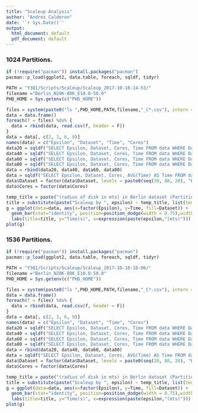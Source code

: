 ```yaml
---
title: "Scaleup Analysis"
author: "Andres Calderon"
date: '`r Sys.Date()`'
output:
  html_document: default
  pdf_document: default
---
```


<!---  --->

### 1024 Partitions.

```r
if (!require("pacman")) install.packages("pacman")
pacman::p_load(ggplot2, data.table, foreach, sqldf, tidyr)

PATH = "Y3Q1/Scripts/Scaleup/Scaleup_2017-10-18-14-53/"
filename ="Berlin_N20K-80K_E10.0-50.0"
PHD_HOME = Sys.getenv(c("PHD_HOME"))

files = system(paste0("ls ",PHD_HOME,PATH,filename,"_C*.csv"), intern = T)
data = data.frame()
foreach(f = files) %do% {
  data = rbind(data, read.csv(f, header = F))
}
data = data[, c(2, 3, 6, 9)]
names(data) = c("Epsilon", "Dataset", "Time", "Cores")
data20 = sqldf("SELECT Epsilon, Dataset, Cores, Time FROM data WHERE Dataset LIKE '20K'")
data40 = sqldf("SELECT Epsilon, Dataset, Cores, Time FROM data WHERE Dataset LIKE '40K'")
data60 = sqldf("SELECT Epsilon, Dataset, Cores, Time FROM data WHERE Dataset LIKE '60K'")
data80 = sqldf("SELECT Epsilon, Dataset, Cores, Time FROM data WHERE Dataset LIKE '80K'")
data = rbind(data20, data40, data60, data80)
data = sqldf("SELECT Epsilon, Dataset, Cores, AVG(Time) AS Time FROM data GROUP BY 1, 2, 3")
data$Dataset = factor(data$Dataset, levels = paste0(seq(20, 80, 20), "K"))
data$Cores = factor(data$Cores)
```

```r
temp_title = paste("(radius of disk in mts) in Berlin dataset (Partitions = 1024).")
title = substitute(paste("Scaleup by ", epsilon) ~ temp_title, list(temp_title = temp_title))
g = ggplot(data=data, aes(x=factor(Epsilon), y=Time, fill=Dataset)) +
  geom_bar(stat="identity", position=position_dodge(width = 0.75),width = 0.75) +
  labs(title=title, y="Time(s)", x=expression(paste(epsilon,"(mts)")))
plot(g)
```

### 1536 Partitions.

```r
if (!require("pacman")) install.packages("pacman")
pacman::p_load(ggplot2, data.table, foreach, sqldf, tidyr)

PATH = "Y3Q1/Scripts/Scaleup/Scaleup_2017-10-18-18-06/"
filename ="Berlin_N20K-80K_E10.0-50.0"
PHD_HOME = Sys.getenv(c("PHD_HOME"))

files = system(paste0("ls ",PHD_HOME,PATH,filename,"_C*.csv"), intern = T)
data = data.frame()
foreach(f = files) %do% {
  data = rbind(data, read.csv(f, header = F))
}
data = data[, c(2, 3, 6, 9)]
names(data) = c("Epsilon", "Dataset", "Time", "Cores")
data20 = sqldf("SELECT Epsilon, Dataset, Cores, Time FROM data WHERE Dataset LIKE '20K'")
data40 = sqldf("SELECT Epsilon, Dataset, Cores, Time FROM data WHERE Dataset LIKE '40K'")
data60 = sqldf("SELECT Epsilon, Dataset, Cores, Time FROM data WHERE Dataset LIKE '60K'")
data80 = sqldf("SELECT Epsilon, Dataset, Cores, Time FROM data WHERE Dataset LIKE '80K'")
data = rbind(data20, data40, data60, data80)
data = sqldf("SELECT Epsilon, Dataset, Cores, AVG(Time) AS Time FROM data GROUP BY 1, 2, 3")
data$Dataset = factor(data$Dataset, levels = paste0(seq(20, 80, 20), "K"))
data$Cores = factor(data$Cores)
```

```r
temp_title = paste("(radius of disk in mts) in Berlin dataset (Partitions = 1536).")
title = substitute(paste("Scaleup by ", epsilon) ~ temp_title, list(temp_title = temp_title))
g = ggplot(data=data, aes(x=factor(Epsilon), y=Time, fill=Dataset)) +
  geom_bar(stat="identity", position=position_dodge(width = 0.75),width = 0.75) +
  labs(title=title, y="Time(s)", x=expression(paste(epsilon,"(mts)")))
plot(g)
```
